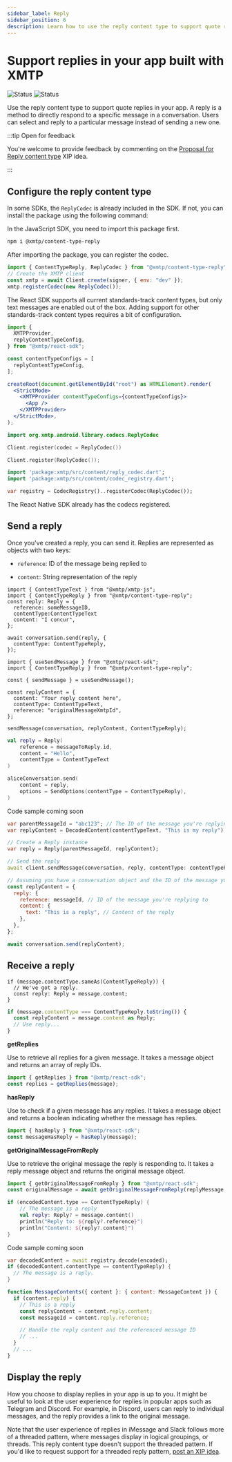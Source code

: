 ```yaml
---
sidebar_label: Reply
sidebar_position: 6
description: Learn how to use the reply content type to support quote replies in your app built with XMTP
---
```



# Support replies in your app built with XMTP

![Status](https://img.shields.io/badge/Content_type_status-Standards--track-yellow) ![Status](https://img.shields.io/badge/Reference_implementation_status-Beta-yellow)

Use the reply content type to support quote replies in your app. A reply is a method to directly respond to a specific message in a conversation. Users can select and reply to a particular message instead of sending a new one.

:::tip Open for feedback

You're welcome to provide feedback by commenting on the [Proposal for Reply content type](https://github.com/orgs/xmtp/discussions/35) XIP idea.

:::

## Configure the reply content type

In some SDKs, the `ReplyCodec` is already included in the SDK. If not, you can install the package using the following command:

<Tabs groupId="sdk-langs">
<TabItem value="js" label="JavaScript"  attributes={{className: "js_tab"}}>

In the JavaScript SDK, you need to import this package first.

```bash
npm i @xmtp/content-type-reply
```

After importing the package, you can register the codec.

```jsx
import { ContentTypeReply, ReplyCodec } from "@xmtp/content-type-reply";
// Create the XMTP client
const xmtp = await Client.create(signer, { env: "dev" });
xmtp.registerCodec(new ReplyCodec());
```

</TabItem>
<TabItem value="react" label="React"  attributes={{className: "react_tab"}}>

The React SDK supports all current standards-track content types, but only text messages are enabled out of the box. Adding support for other standards-track content types requires a bit of configuration.

```jsx
import {
  XMTPProvider,
  replyContentTypeConfig,
} from "@xmtp/react-sdk";

const contentTypeConfigs = [
  replyContentTypeConfig,
];

createRoot(document.getElementById("root") as HTMLElement).render(
  <StrictMode>
    <XMTPProvider contentTypeConfigs={contentTypeConfigs}>
      <App />
    </XMTPProvider>
  </StrictMode>,
);
```

</TabItem>
<TabItem value="kotlin" label="Kotlin"  attributes={{className: "kotlin_tab"}}>

```kotlin
import org.xmtp.android.library.codecs.ReplyCodec

Client.register(codec = ReplyCodec())
```

</TabItem>
<TabItem value="swift" label="Swift"  attributes={{className: "swift_tab"}}>

```swift
Client.register(ReplyCodec());
```

</TabItem>
<TabItem value="dart" label="Dart"  attributes={{className: "dart_tab"}}>

```dart
import 'package:xmtp/src/content/reply_codec.dart';
import 'package:xmtp/src/content/codec_registry.dart';

var registry = CodecRegistry()..registerCodec(ReplyCodec());
```

</TabItem>
<TabItem value="rn" label="React Native"  attributes={{className: "rn_tab"}}>

The React Native SDK already has the codecs registered.

</TabItem>
</Tabs>

## Send a reply

Once you've created a reply, you can send it. Replies are represented as objects with two keys:

- `reference`: ID of the message being replied to

- `content`: String representation of the reply

<Tabs groupId="sdk-langs">
<TabItem value="js" label="JavaScript"  attributes={{className: "js_tab"}}>

```tsx
import { ContentTypeText } from "@xmtp/xmtp-js";
import { ContentTypeReply } from "@xmtp/content-type-reply";
const reply: Reply = {
  reference: someMessageID,
  contentType:ContentTypeText
  content: "I concur",
};

await conversation.send(reply, {
  contentType: ContentTypeReply,
});
```

</TabItem>
<TabItem value="react" label="React"  attributes={{className: "react_tab"}}>

```tsx
import { useSendMessage } from "@xmtp/react-sdk";
import { ContentTypeReply } from "@xmtp/content-type-reply";

const { sendMessage } = useSendMessage();

const replyContent = {
  content: "Your reply content here",
  contentType: ContentTypeText,
  reference: "originalMessageXmtpId",
};

sendMessage(conversation, replyContent, ContentTypeReply);
```

</TabItem>
<TabItem value="kotlin" label="Kotlin"  attributes={{className: "kotlin_tab"}}>

```kotlin
val reply = Reply(
    reference = messageToReply.id,
    content = "Hello",
    contentType = ContentTypeText
)

aliceConversation.send(
    content = reply,
    options = SendOptions(contentType = ContentTypeReply),
)
```

</TabItem>
<TabItem value="swift" label="Swift"  attributes={{className: "swift_tab"}}>

Code sample coming soon

</TabItem>
<TabItem value="dart" label="Dart"  attributes={{className: "dart_tab"}}>

```dart
var parentMessageId = "abc123"; // The ID of the message you're replying to
var replyContent = DecodedContent(contentTypeText, "This is my reply"); // The content of your reply

// Create a Reply instance
var reply = Reply(parentMessageId, replyContent);

// Send the reply
await client.sendMessage(conversation, reply, contentType: contentTypeReply);
```

</TabItem>
<TabItem value="rn" label="React Native"  attributes={{className: "rn_tab"}}>

```jsx
// Assuming you have a conversation object and the ID of the message you're replying to
const replyContent = {
  reply: {
    reference: messageId, // ID of the message you're replying to
    content: {
      text: "This is a reply", // Content of the reply
    },
  },
};

await conversation.send(replyContent);
```

</TabItem>
</Tabs>

## Receive a reply

<Tabs groupId="sdk-langs">
<TabItem value="js" label="JavaScript"  attributes={{className: "js_tab"}}>

```tsx
if (message.contentType.sameAs(ContentTypeReply)) {
  // We've got a reply.
  const reply: Reply = message.content;
}
```

</TabItem>
<TabItem value="react" label="React"  attributes={{className: "react_tab"}}>

```jsx
if (message.contentType === ContentTypeReply.toString()) {
  const replyContent = message.content as Reply;
  // Use reply...
}
```

**getReplies**

Use to retrieve all replies for a given message. It takes a message object and returns an array of reply IDs.

```jsx
import { getReplies } from "@xmtp/react-sdk";
const replies = getReplies(message);
```

**hasReply**

Use to check if a given message has any replies. It takes a message object and returns a boolean indicating whether the message has replies.

```jsx
import { hasReply } from "@xmtp/react-sdk";
const messageHasReply = hasReply(message);
```

**getOriginalMessageFromReply**

Use to retrieve the original message the reply is responding to. It takes a reply message object and returns the original message object.

```jsx
import { getOriginalMessageFromReply } from "@xmtp/react-sdk";
const originalMessage = await getOriginalMessageFromReply(replyMessage, db);
```

</TabItem>
<TabItem value="kotlin" label="Kotlin"  attributes={{className: "kotlin_tab"}}>

```kotlin
if (encodedContent.type == ContentTypeReply) {
    // The message is a reply
    val reply: Reply? = message.content()
    println("Reply to: ${reply?.reference}")
    println("Content: ${reply?.content}")
}
```

</TabItem>
<TabItem value="swift" label="Swift"  attributes={{className: "swift_tab"}}>

Code sample coming soon

</TabItem>
<TabItem value="dart" label="Dart"  attributes={{className: "dart_tab"}}>

```dart
var decodedContent = await registry.decode(encoded);
if (decodedContent.contentType == contentTypeReply) {
  // The message is a reply.
}
```

</TabItem>
<TabItem value="rn" label="React Native"  attributes={{className: "rn_tab"}}>

```jsx
function MessageContents({ content }: { content: MessageContent }) {
  if (content.reply) {
    // This is a reply
    const replyContent = content.reply.content;
    const messageId = content.reply.reference;

    // Handle the reply content and the referenced message ID
    // ...
  }
  // ...
}
```

</TabItem>
</Tabs>

## Display the reply

How you choose to display replies in your app is up to you. It might be useful to look at the user experience for replies in popular apps such as Telegram and Discord.
For example, in Discord, users can reply to individual messages, and the reply provides a link to the original message.

Note that the user experience of replies in iMessage and Slack follows more of a threaded pattern, where messages display in logical groupings, or threads. This reply content type doesn't support the threaded pattern. If you'd like to request support for a threaded reply pattern, [post an XIP idea](https://github.com/orgs/xmtp/discussions/categories/xip-ideas).
